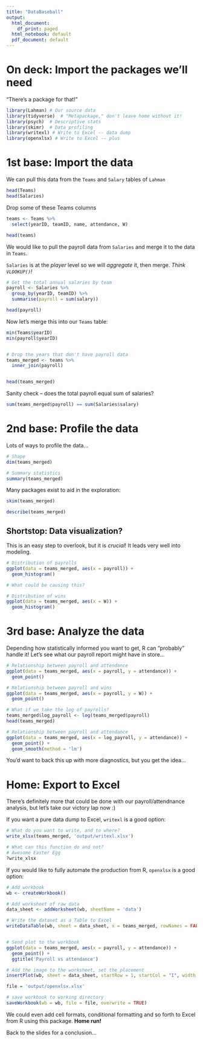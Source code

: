 ```yaml
---
title: "DataBaseball"
output:
  html_document:
    df_print: paged
  html_notebook: default
  pdf_document: default
---
```


# On deck: Import the packages we'll need

"There's a package for that!"

```r
library(Lahman) # Our source data
library(tidyverse)  # "Metapackage," don't leave home without it!
library(psych)  # Descriptive stats
library(skimr)  # Data profiling
library(writexl) # Write to Excel -- data dump
library(openxlsx) # Write to Excel -- plus 
```

# 1st base: Import the data

We can pull this data from the `Teams` and `Salary` tables of `Lahman`

```r
head(Teams)
head(Salaries)
```

Drop some of these Teams columns


```r
teams <- Teams %>% 
  select(yearID, teamID, name, attendance, W)

head(teams)
```



We would like to pull the payroll data from `Salaries` and merge it to the data in `Teams`. 

`Salaries` is at the *player* level so we will *aggregate* it, then merge. _Think `VLOOKUP()`!_

```r

# Get the total annual salaries by team
payroll <- Salaries %>% 
  group_by(yearID, teamID) %>% 
  summarise(payroll = sum(salary))

head(payroll)

```


Now let's merge this into our `Teams` table:

```r

min(Teams$yearID)
min(payroll$yearID)


# Drop the years that don't have payroll data
teams_merged <- teams %>% 
  inner_join(payroll)


head(teams_merged)

```



Sanity check -- does the total payroll equal sum of salaries?


```r

sum(teams_merged$payroll) == sum(Salaries$salary)

```

# 2nd base: Profile the data

Lots of ways to profile the data... 

```r

# Shape
dim(teams_merged)

# Summary statistics
summary(teams_merged)

```

Many packages exist to aid in the exploration:

```r
skim(teams_merged)
```


```r
describe(teams_merged)
```


## Shortstop: Data visualization?

This is an easy step to overlook, but it is _crucial_! It leads very well into modeling. 


```r
# Distribution of payrolls
ggplot(data = teams_merged, aes(x = payroll)) +
  geom_histogram()

# What could be causing this?
```




```r
# Distribution of wins
ggplot(data = teams_merged, aes(x = W)) +
  geom_histogram()
```




# 3rd base: Analyze the data

Depending how statistically informed you want to get, R can "probably" handle it! Let's see what our payroll report might have in store... 


```r
# Relationship between payroll and attendance
ggplot(data = teams_merged, aes(x = payroll, y = attendance)) +
  geom_point()
```


```r
# Relationship between payroll and wins
ggplot(data = teams_merged, aes(x = payroll, y = W)) +
  geom_point()
```

```r
# What if we take the log of payrolls?
teams_merged$log_payroll <- log(teams_merged$payroll)
head(teams_merged)
```


```r
# Relationship between payroll and attendance
ggplot(data = teams_merged, aes(x = log_payroll, y = attendance)) +
  geom_point() +
  geom_smooth(method = 'lm')
```

You'd want to back this up with more diagnostics, but you get the idea... 



# Home: Export to Excel

There's definitely more that could be done with our payroll/attendnance analysis, but let's take our victory lap now :) 


If you want a pure data dump to Excel, `writexl` is a good option:


```r
# What do you want to write, and to where?
write_xlsx(teams_merged, 'output/writexl.xlsx')
```


```r
# What can this function do and not?
# Awesome Easter Egg
?write_xlsx
```

If you would like to fully automate the production from R, `openxlsx` is a good option: 

```r
# Add workbook
wb <- createWorkbook()

# Add worksheet of raw data
data_sheet <- addWorksheet(wb, sheetName = 'data')

# Write the dataset as a Table to Excel
writeDataTable(wb, sheet = data_sheet, x = teams_merged, rowNames = FALSE)


# Send plot to the workbook
ggplot(data = teams_merged, aes(x = payroll, y = attendance)) +
  geom_point() + 
  ggtitle('Payroll vs attendance')

# Add the image to the worksheet, set the placement
insertPlot(wb, sheet = data_sheet, startRow = 1, startCol = "I", width = 6, height = 4)

file = 'output/openxlsx.xlsx'

# save workbook to working directory
saveWorkbook(wb = wb, file = file, overwrite = TRUE)
```

We could even add cell formats, conditional formatting and so forth to Excel from R using this package. **Home run!**

Back to the slides for a conclusion... 